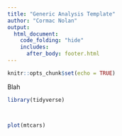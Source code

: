 ```yaml
---
title: "Generic Analysis Template"
author: "Cormac Nolan"
output: 
  html_document:
    code_folding: "hide"
    includes: 
      after_body: footer.html
---
```


```r
knitr::opts_chunk$set(echo = TRUE)
```

Blah
```r
library(tidyverse)

```

```r

```

```r

```

```r
plot(mtcars)
```

```r

```

```r

```

```r

```

```r

```

```r

```

```r

```

```r

```

```r

```

```r

```

```r

```
